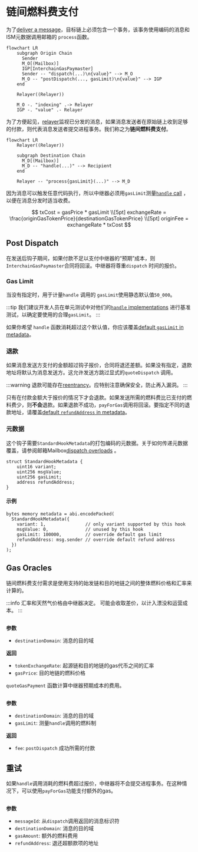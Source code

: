 
# 链间燃料费支付

为了[deliver a message](../messaging/receive.mdx)，目标链上必须包含一个事务，该事务使用编码的消息和ISM元数据调用邮箱的 `process`函数。

```mermaid
flowchart LR
    subgraph Origin Chain
      Sender
      M_O[(Mailbox)]
      IGP[InterchainGasPaymaster]
      Sender -- "dispatch(...)\n{value}" --> M_O
      M_O -- "postDispatch(..., gasLimit)\n{value}" --> IGP
    end

    Relayer((Relayer))

    M_O -. "indexing" .-> Relayer
    IGP -. "value" .- Relayer
```

为了方便起见，[relayer](../../operate/relayer/run-relayer.mdx)监视已分发的消息，如果消息发送者在原始链上收到足够的付款，则代表消息发送者提交进程事务。我们称之为**链间燃料费支付**。

```mermaid
flowchart LR
    Relayer((Relayer))

    subgraph Destination Chain
      M_D[(Mailbox)]
      M_D -- "handle(...)" --> Recipient
    end

    Relayer -- "process{gasLimit}(...)" --> M_D
```

因为消息可以触发任意代码执行，所以中继器必须用`gasLimit`测量[`handle` call](../messaging/receive.mdx#handle) ，以便在消息分发时适当收费。

$$
txCost = gasPrice * gasLimit
\\[5pt]
exchangeRate = \frac{originGasTokenPrice}{destinationGasTokenPrice}
\\[5pt]
originFee = exchangeRate * txCost
$$

## Post Dispatch

在发送后钩子期间，如果付款不足以支付中继器的“预期”成本，则 `InterchainGasPaymaster`合同将回滚。中继器将尊重`dispatch` 时间的报价。

### Gas Limit

当没有指定时，用于计量`handle` 调用的 `gasLimit`使用静态默认值`50_000`。

:::tip
我们建议开发人员在单元测试中对他们的[`handle` implementations](../messaging/receive.mdx#handle) 进行基准测试，以确定要使用的合理`gasLimit`。
:::

如果你希望 `handle` 函数消耗超过这个默认值，你应该覆盖[default `gasLimit` in metadata](#metadata)。

### 退款

如果消息发送方支付的金额超过钩子报价，合同将退还差额。如果没有指定，退款地址将默认为消息发送方。这允许发送方跳过显式的`quoteDispatch` 调用。

:::warning
退款可能存在[reentrancy](https://www.certik.com/resources/blog/3K7ZUAKpOr1GW75J2i0VHh-what-is-a-reentracy-attack)。应特别注意确保安全，防止再入漏洞。
:::

只有在付款金额大于报价的情况下才会退款。如果发送所需的燃料费比已支付的燃料费少，则**不会**退款。如果退款不成功，`payForGas`调用将回滚。要指定不同的退款地址，请覆盖[default `refundAddress` in metadata](#metadata)。

### 元数据

这个钩子需要`StandardHookMetadata`的打包编码的元数据。关于如何传递元数据覆盖，请参阅邮箱Mailbox[dispatch overloads](../messaging/send.mdx#overriding-default-hook-metadata) 。

<Tabs groupId="lang">
<TabItem value="sol" label="Solidity">

```solidity
struct StandardHookMetadata {
    uint16 variant;
    uint256 msgValue;
    uint256 gasLimit;
    address refundAddress;
}
```

#### 示例

```solidity
bytes memory metadata = abi.encodePacked(
  StandardHookMetadata({
    variant: 1,               // only variant supported by this hook
    msgValue: 0,              // unused by this hook
    gasLimit: 100000,         // override default gas limit
    refundAddress: msg.sender // override default refund address
  })
);
```

</TabItem>
</Tabs>

## Gas Oracles

链间燃料费支付需求是使用支持的始发链和目的地链之间的整体燃料价格和汇率来计算的。

:::info
汇率和天然气价格由中继器决定。 可能会收取差价，以计入漂没和运营成本。
:::

<Tabs groupId="lang">
<TabItem value="sol" label="Solidity">

```solidity file=<rootDir>/node_modules/@hyperlane-xyz/core/contracts/hooks/igp/InterchainGasPaymaster.sol#L224-L228
```

**参数**

- `destinationDomain`: 消息的目的域

**返回**
- `tokenExchangeRate`: 起源链和目的地链的gas代币之间的汇率
- `gasPrice`: 目的地链的燃料价格

</TabItem>
</Tabs>

`quoteGasPayment` 函数计算中继器预期成本的费用。

<Tabs groupId="lang">
<TabItem value="sol" label="Solidity">

```solidity file=<rootDir>/node_modules/@hyperlane-xyz/core/contracts/hooks/igp/InterchainGasPaymaster.sol#L195-L200
```

**参数**
- `destinationDomain`: 消息的目的域
- `gasLimit`: 测量`handle`调用的燃料制

**返回**
- `fee`: `postDispatch` 成功所需的付款

</TabItem>
</Tabs>

## 重试

如果`handle`调用消耗的燃料费超过报价，中继器将不会提交进程事务。在这种情况下，可以使用`payForGas`功能支付额外的gas。

<Tabs groupId="lang">
<TabItem value="sol" label="Solidity">

```solidity file=<rootDir>/node_modules/@hyperlane-xyz/core/contracts/interfaces/IInterchainGasPaymaster.sol#L24-L29
```

**参数**
- `messageId`: 从`dispatch`调用返回的消息标识符
- `destinationDomain`: 消息的目的域
- `gasAmount`: 额外的燃料费用
- `refundAddress`: 退还超额款项的地址

</TabItem>
</Tabs>
